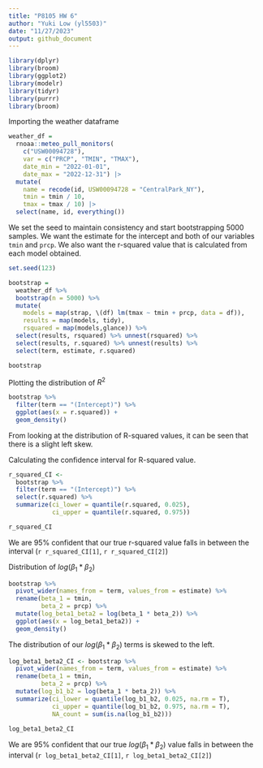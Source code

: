 ```yaml
---
title: "P8105 HW 6"
author: "Yuki Low (yl5503)"
date: "11/27/2023"
output: github_document
---
```


```r
library(dplyr)
library(broom)
library(ggplot2)
library(modelr)
library(tidyr)
library(purrr)
library(broom)
```

Importing the weather dataframe
```r
weather_df = 
  rnoaa::meteo_pull_monitors(
    c("USW00094728"),
    var = c("PRCP", "TMIN", "TMAX"), 
    date_min = "2022-01-01",
    date_max = "2022-12-31") |>
  mutate(
    name = recode(id, USW00094728 = "CentralPark_NY"),
    tmin = tmin / 10,
    tmax = tmax / 10) |>
  select(name, id, everything())
```

We set the seed to maintain consistency and start bootstrapping 5000 samples. We want the estimate for the intercept and both of our variables `tmin` and `prcp`. We also want the r-squared value that is calculated from each model obtained. 

```r
set.seed(123)

bootstrap =
  weather_df %>%
  bootstrap(n = 5000) %>%
  mutate(
    models = map(strap, \(df) lm(tmax ~ tmin + prcp, data = df)),
    results = map(models, tidy),
    rsquared = map(models,glance)) %>%
  select(results, rsquared) %>% unnest(rsquared) %>%
  select(results, r.squared) %>% unnest(results) %>%
  select(term, estimate, r.squared) 

bootstrap
```

Plotting the distribution of $R^2$
```r
bootstrap %>%
  filter(term == "(Intercept)") %>%
  ggplot(aes(x = r.squared)) +
  geom_density()
```
From looking at the distribution of R-squared values, it can be seen that there is a slight left skew. 

Calculating the confidence interval for R-squared value. 
```r
r_squared_CI <-
  bootstrap %>%
  filter(term == "(Intercept)") %>%
  select(r.squared) %>%
  summarize(ci_lower = quantile(r.squared, 0.025), 
            ci_upper = quantile(r.squared, 0.975))

r_squared_CI
```
We are 95% confident that our true r-squared value falls in between the interval (`r r_squared_CI[1]`, `r r_squared_CI[2]`)

Distribution of $log(\beta_1 * \beta_2)$
```r
bootstrap %>%
  pivot_wider(names_from = term, values_from = estimate) %>% 
  rename(beta_1 = tmin, 
         beta_2 = prcp) %>% 
  mutate(log_beta1_beta2 = log(beta_1 * beta_2)) %>% 
  ggplot(aes(x = log_beta1_beta2)) + 
  geom_density()
```
The distribution of our $log(\beta_1 * \beta_2)$ terms is skewed to the left. 


```r
log_beta1_beta2_CI <- bootstrap %>%
  pivot_wider(names_from = term, values_from = estimate) %>% 
  rename(beta_1 = tmin, 
         beta_2 = prcp) %>% 
  mutate(log_b1_b2 = log(beta_1 * beta_2)) %>%
  summarize(ci_lower = quantile(log_b1_b2, 0.025, na.rm = T), 
            ci_upper = quantile(log_b1_b2, 0.975, na.rm = T), 
            NA_count = sum(is.na(log_b1_b2)))
            
log_beta1_beta2_CI
```

We are 95% confident that our true $log(\beta_1 * \beta_2)$ value falls in between the interval (`r log_beta1_beta2_CI[1]`, `r log_beta1_beta2_CI[2]`)